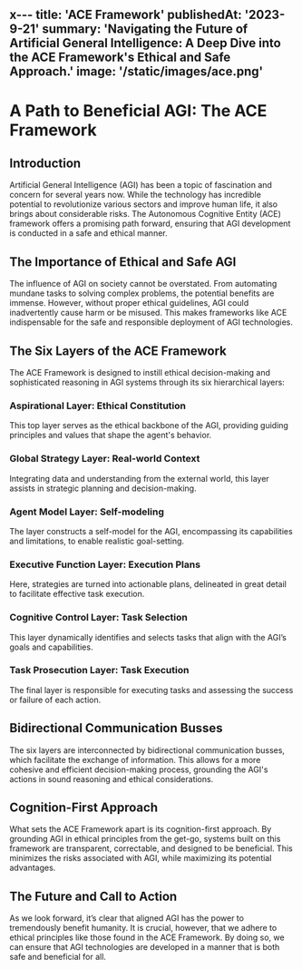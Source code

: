 x---
title: 'ACE Framework'
publishedAt: '2023-9-21'
summary: 'Navigating the Future of Artificial General Intelligence: A Deep Dive into the ACE Framework's Ethical and Safe Approach.'
image: '/static/images/ace.png'
---

# A Path to Beneficial AGI: The ACE Framework

## Introduction
Artificial General Intelligence (AGI) has been a topic of fascination and concern for several years now. While the technology has incredible potential to revolutionize various sectors and improve human life, it also brings about considerable risks. The Autonomous Cognitive Entity (ACE) framework offers a promising path forward, ensuring that AGI development is conducted in a safe and ethical manner.

## The Importance of Ethical and Safe AGI
The influence of AGI on society cannot be overstated. From automating mundane tasks to solving complex problems, the potential benefits are immense. However, without proper ethical guidelines, AGI could inadvertently cause harm or be misused. This makes frameworks like ACE indispensable for the safe and responsible deployment of AGI technologies.

## The Six Layers of the ACE Framework
The ACE Framework is designed to instill ethical decision-making and sophisticated reasoning in AGI systems through its six hierarchical layers:

### Aspirational Layer: Ethical Constitution
This top layer serves as the ethical backbone of the AGI, providing guiding principles and values that shape the agent's behavior.

### Global Strategy Layer: Real-world Context
Integrating data and understanding from the external world, this layer assists in strategic planning and decision-making.

### Agent Model Layer: Self-modeling
The layer constructs a self-model for the AGI, encompassing its capabilities and limitations, to enable realistic goal-setting.

### Executive Function Layer: Execution Plans
Here, strategies are turned into actionable plans, delineated in great detail to facilitate effective task execution.

### Cognitive Control Layer: Task Selection
This layer dynamically identifies and selects tasks that align with the AGI’s goals and capabilities.

### Task Prosecution Layer: Task Execution
The final layer is responsible for executing tasks and assessing the success or failure of each action.

## Bidirectional Communication Busses
The six layers are interconnected by bidirectional communication busses, which facilitate the exchange of information. This allows for a more cohesive and efficient decision-making process, grounding the AGI's actions in sound reasoning and ethical considerations.

## Cognition-First Approach
What sets the ACE Framework apart is its cognition-first approach. By grounding AGI in ethical principles from the get-go, systems built on this framework are transparent, correctable, and designed to be beneficial. This minimizes the risks associated with AGI, while maximizing its potential advantages.

## The Future and Call to Action
As we look forward, it’s clear that aligned AGI has the power to tremendously benefit humanity. It is crucial, however, that we adhere to ethical principles like those found in the ACE Framework. By doing so, we can ensure that AGI technologies are developed in a manner that is both safe and beneficial for all.
